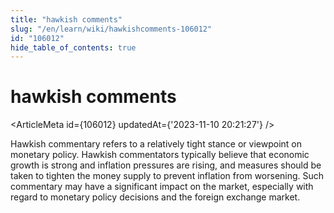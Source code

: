 ```yaml
---
title: "hawkish comments"
slug: "/en/learn/wiki/hawkishcomments-106012"
id: "106012"
hide_table_of_contents: true
---
```



# hawkish comments

<ArticleMeta id={106012} updatedAt={'2023-11-10 20:21:27'} />
<div className='border-solid border-b border-t-0 my-4 border-[var(--ifm-color-gray-300)]' />

Hawkish commentary refers to a relatively tight stance or viewpoint on monetary policy. Hawkish commentators typically believe that economic growth is strong and inflation pressures are rising, and measures should be taken to tighten the money supply to prevent inflation from worsening. Such commentary may have a significant impact on the market, especially with regard to monetary policy decisions and the foreign exchange market.
